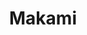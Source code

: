 ---
title: "Makami"
slug: "makami"
arcana: "Temperance"

image: "./.jpg"

phys: ""
gun: ""
fire: ""
ice: ""
elec: ""
wind: ""
psy: ""
nuke: ""
bless: ""
curse: ""
---